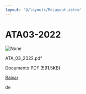 ```yaml
---
layout: '@/layouts/MdLayout.astro'
---
```






ATA03-2022
==========










<Image src="https://arapiraca.ufal.br/graduacao/ciencia-da-computacao/documentos/atas-do-colegiado-e-nde/colegiado/2022/copy2_of_ata_01_2022.pdf/%2b%2bplone%2b%2bufalprofile/imgs/file-icon.png" alt="None" inferSize />


 ATA\_03\_2022.pdf  

 Documento PDF
 (591.5KB)
 

[Baixar](%40%40download/file/ATA_03_2022.pdf)























 de 












